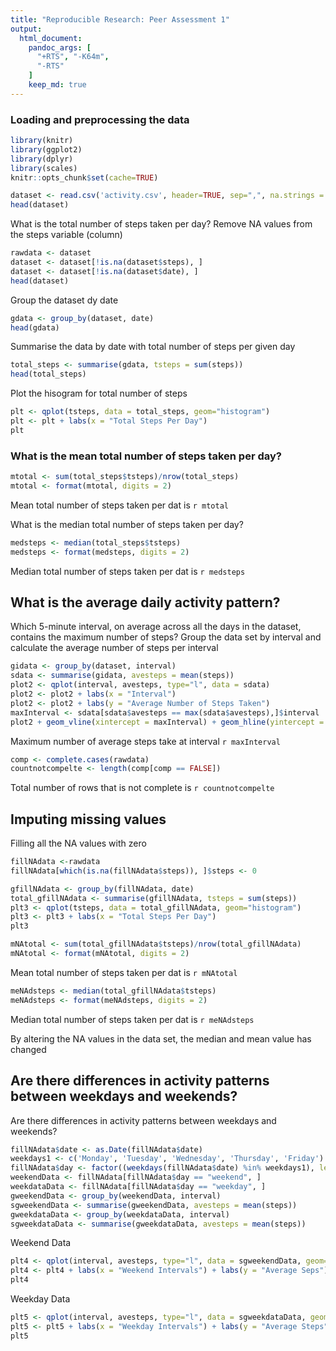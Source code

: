 ```yaml
---
title: "Reproducible Research: Peer Assessment 1"
output:
  html_document:
    pandoc_args: [
      "+RTS", "-K64m",
      "-RTS"
    ]
    keep_md: true
---
```


### Loading and preprocessing the data
```r
library(knitr)
library(ggplot2)
library(dplyr)
library(scales)
knitr::opts_chunk$set(cache=TRUE)
```

```r
dataset <- read.csv('activity.csv', header=TRUE, sep=",", na.strings = "NA")
head(dataset)
```

What is the total number of steps taken per day?
Remove NA values from the steps variable (column)

```r
rawdata <- dataset
dataset <- dataset[!is.na(dataset$steps), ]
dataset <- dataset[!is.na(dataset$date), ]
head(dataset)
```

Group the dataset dy date

```r
gdata <- group_by(dataset, date)
head(gdata)
```

Summarise the data by date with total number of steps per given day

```r
total_steps <- summarise(gdata, tsteps = sum(steps))
head(total_steps)
```

Plot the hisogram for total number of steps

```r
plt <- qplot(tsteps, data = total_steps, geom="histogram")
plt <- plt + labs(x = "Total Steps Per Day")
plt
```

### What is the mean total number of steps taken per day?

```r
mtotal <- sum(total_steps$tsteps)/nrow(total_steps)
mtotal <- format(mtotal, digits = 2)
```

Mean total number of steps taken per dat is `r mtotal`

What is the median total number of steps taken per day?

```r
medsteps <- median(total_steps$tsteps)
medsteps <- format(medsteps, digits = 2)
```

Median total number of steps taken per dat is `r medsteps`

## What is the average daily activity pattern?


Which 5-minute interval, on average across all the days in the dataset, contains the maximum number of steps?
Group the data set by interval and calculate the average number of steps per interval

```r
gidata <- group_by(dataset, interval)
sdata <- summarise(gidata, avesteps = mean(steps))
plot2 <- qplot(interval, avesteps, type="l", data = sdata)
plot2 <- plot2 + labs(x = "Interval")
plot2 <- plot2 + labs(y = "Average Number of Steps Taken")
maxInterval <- sdata[sdata$avesteps == max(sdata$avesteps),]$interval
plot2 + geom_vline(xintercept = maxInterval) + geom_hline(yintercept = max(sdata$avesteps))
```

Maximum number of average steps take at interval `r maxInterval`


```r
comp <- complete.cases(rawdata)
countnotcompelte <- length(comp[comp == FALSE])
```


Total number of rows that is not complete is `r countnotcompelte`

## Imputing missing values

Filling all the NA values with zero
```r
fillNAdata <-rawdata
fillNAdata[which(is.na(fillNAdata$steps)), ]$steps <- 0

gfillNAdata <- group_by(fillNAdata, date)
total_gfillNAdata <- summarise(gfillNAdata, tsteps = sum(steps))
plt3 <- qplot(tsteps, data = total_gfillNAdata, geom="histogram")
plt3 <- plt3 + labs(x = "Total Steps Per Day")
plt3
```

```r
mNAtotal <- sum(total_gfillNAdata$tsteps)/nrow(total_gfillNAdata)
mNAtotal <- format(mNAtotal, digits = 2)

```
Mean total number of steps taken per dat is `r mNAtotal`

```r
meNAdsteps <- median(total_gfillNAdata$tsteps)
meNAdsteps <- format(meNAdsteps, digits = 2)
```

Median total number of steps taken per dat is `r meNAdsteps`

By altering the NA values in the data set, the median and mean value has changed

## Are there differences in activity patterns between weekdays and weekends?

Are there differences in activity patterns between weekdays and weekends?

```r
fillNAdata$date <- as.Date(fillNAdata$date)
weekdays1 <- c('Monday', 'Tuesday', 'Wednesday', 'Thursday', 'Friday')
fillNAdata$day <- factor((weekdays(fillNAdata$date) %in% weekdays1), levels=c(FALSE, TRUE), labels=c('weekend', 'weekday'))
weekendData <- fillNAdata[fillNAdata$day == "weekend", ]
weekdataData <- fillNAdata[fillNAdata$day == "weekday", ]
gweekendData <- group_by(weekendData, interval)
sgweekendData <- summarise(gweekendData, avesteps = mean(steps))
gweekdataData <- group_by(weekdataData, interval)
sgweekdataData <- summarise(gweekdataData, avesteps = mean(steps))
```

Weekend Data
```r
plt4 <- qplot(interval, avesteps, type="l", data = sgweekendData, geom="line")
plt4 <- plt4 + labs(x = "Weekend Intervals") + labs(y = "Average Seps")
plt4
```

Weekday Data
```r
plt5 <- qplot(interval, avesteps, type="l", data = sgweekdataData, geom="line")
plt5 <- plt5 + labs(x = "Weekday Intervals") + labs(y = "Average Steps")
plt5
```
